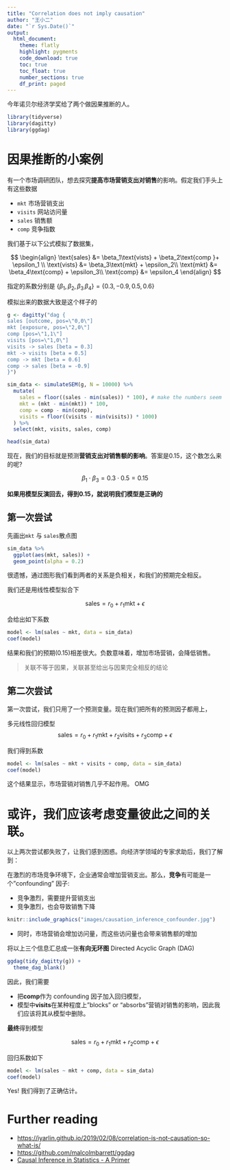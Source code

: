 ```yaml
---
title: "Correlation does not imply causation"
author: "王小二"
date: "`r Sys.Date()`"
output: 
  html_document:
    theme: flatly
    highlight: pygments
    code_download: true
    toc: true
    toc_float: true
    number_sections: true
    df_print: paged
---
```




今年诺贝尔经济学奖给了两个做因果推断的人。


```r
library(tidyverse)
library(dagitty)
library(ggdag)
```


# 因果推断的小案例

有一个市场调研团队，想去探究**提高市场营销支出对销售**的影响。假定我们手头上有这些数据

- `mkt`    市场营销支出
- `visits` 网站访问量
- `sales`  销售额
- `comp`   竞争指数


我们基于以下公式模拟了数据集，

$$
\begin{align}
\text{sales} &= \beta_1\text{vists} + \beta_2\text{comp }+ \epsilon_1 \\
\text{vists} &= \beta_3\text{mkt} + \epsilon_2\\
\text{mkt} &= \beta_4\text{comp} + \epsilon_3\\
\text{comp} &= \epsilon_4
\end{align}
$$

指定的系数分别是 $\{\beta_1, \beta_2, \beta_3\, \beta_4\} = \{0.3, -0.9, 0.5, 0.6\}$ 


模拟出来的数据大致是这个样子的

```r
g <- dagitty("dag {
sales [outcome, pos=\"0,0\"]
mkt [exposure, pos=\"2,0\"]
comp [pos=\"1,1\"]
visits [pos=\"1,0\"]
visits -> sales [beta = 0.3]
mkt -> visits [beta = 0.5]
comp -> mkt [beta = 0.6]
comp -> sales [beta = -0.9]
}")

sim_data <- simulateSEM(g, N = 10000) %>%
  mutate(
    sales = floor((sales - min(sales)) * 100), # make the numbers seem a bit more realistic
    mkt = (mkt - min(mkt)) * 100,
    comp = comp - min(comp),
    visits = floor((visits - min(visits)) * 1000)
  ) %>%
  select(mkt, visits, sales, comp)

head(sim_data)
```



现在，我们的目标就是预测**营销支出对销售额的影响**。答案是0.15，这个数怎么来的呢?

$$
\beta_1 \cdot \beta_3 = 0.3 \cdot 0.5 = 0.15
$$

**如果用模型反演回去，得到0.15，就说明我们模型是正确的**


 
## 第一次尝试

先画出`mkt` 与 `sales`散点图

```r
sim_data %>% 
  ggplot(aes(mkt, sales)) + 
  geom_point(alpha = 0.2) 
```

很遗憾，通过图形我们看到两者的关系是负相关，和我们的预期完全相反。

我们还是用线性模型拟合下

$$
\text{sales} = r_0 + r_1\text{mkt} + \epsilon
$$ 

会给出如下系数
 
```r
model <- lm(sales ~ mkt, data = sim_data)
coef(model)
```


结果和我们的预期(0.15)相差很大。负数意味着，增加市场营销，会降低销售。

> 关联不等于因果，关联甚至给出与因果完全相反的结论



## 第二次尝试

第一次尝试，我们只用了一个预测变量。现在我们把所有的预测因子都用上，

多元线性回归模型
$$
\text{sales} = r_0 + r_1\text{mkt} + r_2\text{visits} + r_3\text{comp} + \epsilon
$$ 

我们得到系数

```r
model <- lm(sales ~ mkt + visits + comp, data = sim_data)
coef(model)
```

这个结果显示，市场营销对销售几乎不起作用。
OMG


# 或许，我们应该考虑变量彼此之间的关联。

以上两次尝试都失败了，让我们感到困惑。向经济学领域的专家求助后，我们了解到：

在激烈的市场竞争环境下，企业通常会增加营销支出。那么，**竞争**有可能是一个"confounding" 因子:

- 竞争激烈，需要提升营销支出
- 竞争激烈，也会导致销售下降


```r
knitr::include_graphics("images/causation_inference_confounder.jpg")
```


- 同时，市场营销会增加访问量，而这些访问量也会带来销售额的增加




将以上三个信息汇总成一张**有向无环图** Directed Acyclic Graph (DAG)

```r
ggdag(tidy_dagitty(g)) + 
  theme_dag_blank()
```

因此，我们需要

- 把**comp**作为 confounding 因子加入回归模型，
- 模型中**visits**在某种程度上"blocks" or "absorbs"营销对销售的影响，因此我们应该将其从模型中删除。



**最终**得到模型

$$
\text{sales} = r_0 + r_1\text{mkt} + r_2\text{comp} + \epsilon
$$

回归系数如下

```r
model <- lm(sales ~ mkt + comp, data = sim_data)
coef(model)
```

Yes! 我们得到了正确估计。




# Further reading

- <https://iyarlin.github.io/2019/02/08/correlation-is-not-causation-so-what-is/>
- <https://github.com/malcolmbarrett/ggdag>
- [Causal Inference in Statistics - A Primer](http://bayes.cs.ucla.edu/PRIMER/)

